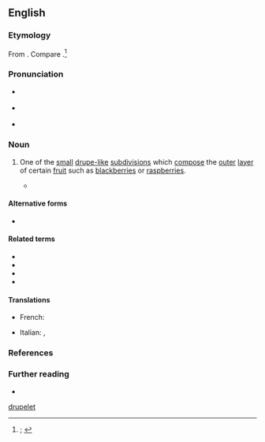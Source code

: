 ==English==
{{was wotd|2020|January|7}}

===Etymology===
{{multiple images
|direction = vertical
|image1 = Blackberry in fruit salad macro.jpg
|caption1 = The outer layer of a [[blackberry]] is made up of little drupelets
|image2 = Aggregate fruit A-41 (PSF).png
|caption2 = A diagram of an aggregated fruit, showing drupelets
}}

From {{suffix|en|drupe|t1=stone fruit|let|pos2=''{{glossary|diminutive}} suffix''}}. Compare {{cog|LL.|drupella|t=small ripe olive}}.<ref>{{R:OED Online|pos=n|id=58060|date=1897|nodot=yes}}; {{R:Lexico|pos=n}}</ref>

===Pronunciation===
* {{a|RP}} {{IPA|en|/ˈdɹuːplɪt/|/-lət/}}
* {{a|GA}} {{IPA|en|/ˈdɹuplɪt/|/-lət/}}
* {{hyphenation|en|drupe|let}}

===Noun===
{{en-noun}}

# {{lb|en|botany}} One of the [[small]] [[drupelike|drupe-like]] [[subdivision]]s which [[compose]] the [[outer]] [[layer#Noun|layer]] of certain [[fruit#Noun|fruit]] such as [[blackberry|blackberries]] or [[raspberry|raspberries]]. {{defdate|from mid 19th c.}}
#: {{synonyms|en|drupel}}
#: {{ux|en|It is best to pick the berries while all '''drupelets''' are of a consistent, dark red coloration.}}
#: {{ux|en|The passengers on the chock-full boat were packed across the deck like '''drupelets'''.}}
#* {{quote-book|en|author=Bernadine C. Strik|chapter=Growth and Development|editors=Harvey K. Hall and Richard C. Funt|chapter=|title=Blackberries and Their Hybrids|series=Crop Production Science in Horticulture|seriesvolume=26|location=Wallingford, Oxfordshire; Boston, Mass.|publisher=[[w:Centre for Agriculture and Bioscience International|CABI]]|year=2017|page=29|pageurl=https://books.google.com/books?id=OY1FDwAAQBAJ&pg=PA29|isbn=978-1-78064-668-8|passage=Each fertilized pistil/ovule will develop into a fleshy '''drupelet''' containing one seed  (a pyrene). Erect and semi-erect blackberry cultivars produce fruit with relatively large pyrenes compared to those of trailing blackberries.}}

====Alternative forms====
* {{l|en|druplet}}

====Related terms====
* {{l|en|drupaceous}}
* {{l|en|drupe}}
* {{l|en|drupel}}
* {{l|en|drupelike}}

====Translations====
{{trans-top|one of the small drupe-like subdivisions which compose the outer layer of certain fruit}}
* French: {{t+|fr|drupéole|f}}
{{trans-mid}}
* Italian: {{t+|it|drupa|f}}, {{t+|it|nocciolo|m}}
{{trans-bottom}}

===References===
<references />

===Further reading===
* {{pedia|drupe}}

[[Category:en:Fruits| drupelet]]